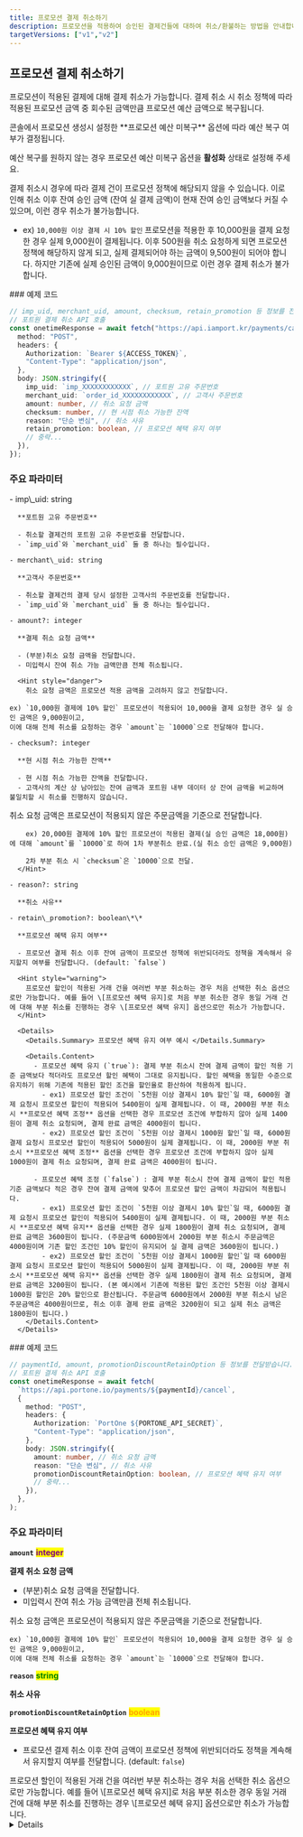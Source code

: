 ```yaml
---
title: 프로모션 결제 취소하기
description: 프로모션을 적용하여 승인된 결제건들에 대하여 취소/환불하는 방법을 안내합니다.
targetVersions: ["v1","v2"]
---
```



## 프로모션 결제 취소하기

프로모션이 적용된 결제에 대해 결제 취소가 가능합니다.
결제 취소 시 취소 정책에 따라 적용된 프로모션 금액 중 회수된 금액만큼 프로모션 예산 금액으로 복구됩니다.

<Hint style="info">
  콘솔에서 프로모션 생성시 설정한 **프로모션 예산 미복구** 옵션에 따라 예산 복구 여부가 결정됩니다.

  예산 복구를 원하지 않는 경우 프로모션 예산 미복구 옵션을 **활성화** 상태로 설정해 주세요.
</Hint>

<Hint style="danger">
  결제 취소시 경우에 따라 결제 건이 프로모션 정책에 해당되지 않을 수 있습니다.
  이로 인해 취소 이후 잔여 승인 금액 (잔여 실 결제 금액)이 현재 잔여 승인 금액보다 커질 수 있으며, 이런 경우 취소가 불가능합니다.

  - ex) `10,000원 이상 결제 시 10% 할인` 프로모션을 적용한 후 10,000원을 결제 요청한 경우
  실제 9,000원이 결제됩니다. 이후 500원을 취소 요청하게 되면 프로모션 정책에 해당하지 않게 되고,
  실제 결제되어야 하는 금액이 9,500원이 되어야 합니다.
  하지만 기존에 실제 승인된 금액이 9,000원이므로 이런 경우 결제 취소가 불가합니다.
</Hint>

<VersionGate v="v1">
  ### 예제 코드

  ```ts
  // imp_uid, merchant_uid, amount, checksum, retain_promotion 등 정보를 전달받습니다.
  // 포트원 결제 취소 API 호출
  const onetimeResponse = await fetch("https://api.iamport.kr/payments/cancel", {
    method: "POST",
    headers: {
      Authorization: `Bearer ${ACCESS_TOKEN}`,
      "Content-Type": "application/json",
    },
    body: JSON.stringify({
      imp_uid: `imp_XXXXXXXXXXXX`, // 포트원 고유 주문번호
      merchant_uid: `order_id_XXXXXXXXXXXX`, // 고객사 주문번호
      amount: number, // 취소 요청 금액
      checksum: number, // 현 시점 취소 가능한 잔액
      reason: "단순 변심", // 취소 사유
      retain_promotion: boolean, // 프로모션 혜택 유지 여부
      // 중략...
    }),
  });
  ```

  ### 주요 파라미터

  <Parameter flatten>
    - imp\_uid: string

      **포트원 고유 주문번호**

      - 취소할 결제건의 포트원 고유 주문번호를 전달합니다.
      - `imp_uid`와 `merchant_uid` 둘 중 하나는 필수입니다.

    - merchant\_uid: string

      **고객사 주문번호**

      - 취소할 결제건의 결제 당시 설정한 고객사의 주문번호를 전달합니다.
      - `imp_uid`와 `merchant_uid` 둘 중 하나는 필수입니다.

    - amount?: integer

      **결제 취소 요청 금액**

      - (부분)취소 요청 금액을 전달합니다.
      - 미입력시 잔여 취소 가능 금액만큼 전체 취소됩니다.

      <Hint style="danger">
        취소 요청 금액은 프로모션 적용 금액을 고려하지 않고 전달합니다.

    ex) `10,000원 결제에 10% 할인` 프로모션이 적용되어 10,000을 결제 요청한 경우 실 승인 금액은 9,000원이고,
    이에 대해 전체 취소를 요청하는 경우 `amount`는 `10000`으로 전달해야 합니다.
  </Hint>

    - checksum?: integer

      **현 시점 취소 가능한 잔액**

      - 현 시점 취소 가능한 잔액을 전달합니다.
      - 고객사의 계산 상 남아있는 잔여 금액과 포트원 내부 데이터 상 잔여 금액을 비교하며 불일치할 시 취소를 진행하지 않습니다.

  <Hint style="danger">
    취소 요청 금액은 프로모션이 적용되지 않은 주문금액을 기준으로 전달합니다.

        ex) 20,000원 결제에 10% 할인 프로모션이 적용된 결제(실 승인 금액은 18,000원)에 대해 `amount`를 `10000`로 하여 1차 부분취소 완료.(실 취소 승인 금액은 9,000원)

        2차 부분 취소 시 `checksum`은 `10000`으로 전달.
      </Hint>

    - reason?: string

      **취소 사유**

    - retain\_promotion?: boolean\*\*

      **프로모션 혜택 유지 여부**

      - 프로모션 결제 취소 이후 잔여 금액이 프로모션 정책에 위반되더라도 정책을 계속해서 유지할지 여부를 전달합니다. (default: `false`)

      <Hint style="warning">
        프로모션 할인이 적용된 거래 건을 여러번 부분 취소하는 경우 처음 선택한 취소 옵션으로만 가능합니다. 예를 들어 \[프로모션 혜택 유지]로 처음 부분 취소한 경우 동일 거래 건에 대해 부분 취소를 진행하는 경우 \[프로모션 혜택 유지] 옵션으로만 취소가 가능합니다.
      </Hint>

      <Details>
        <Details.Summary> 프로모션 혜택 유지 여부 예시 </Details.Summary>

        <Details.Content>
          - 프로모션 혜택 유지 (`true`): 결제 부분 취소시 잔여 결제 금액이 할인 적용 기준 금액보다 적더라도 프로모션 할인 혜택이 그대로 유지됩니다. 할인 혜택을 동일한 수준으로 유지하기 위해 기존에 적용된 할인 조건을 할인율로 환산하여 적용하게 됩니다.
            - ex1) 프로모션 할인 조건이 `5천원 이상 결제시 10% 할인`일 때, 6000원 결제 요청시 프로모션 할인이 적용되어 5400원이 실제 결제됩니다. 이 때, 2000원 부분 취소시 **프로모션 혜택 조정** 옵션을 선택한 경우 프로모션 조건에 부합하지 않아 실제 1400원이 결제 취소 요청되며, 결제 완료 금액은 4000원이 됩니다.
            - ex2) 프로모션 할인 조건이 `5천원 이상 결제시 1000원 할인`일 때, 6000원 결제 요청시 프로모션 할인이 적용되어 5000원이 실제 결제됩니다. 이 때, 2000원 부분 취소시 **프로모션 혜택 조정** 옵션을 선택한 경우 프로모션 조건에 부합하지 않아 실제 1000원이 결제 취소 요청되며, 결제 완료 금액은 4000원이 됩니다.

          - 프로모션 혜택 조정 (`false`) : 결제 부분 취소시 잔여 결제 금액이 할인 적용 기준 금액보다 적은 경우 잔여 결제 금액에 맞추어 프로모션 할인 금액이 차감되어 적용됩니다.
            - ex1) 프로모션 할인 조건이 `5천원 이상 결제시 10% 할인`일 때, 6000원 결제 요청시 프로모션 할인이 적용되어 5400원이 실제 결제됩니다. 이 때, 2000원 부분 취소시 **프로모션 혜택 유지** 옵션을 선택한 경우 실제 1800원이 결제 취소 요청되며, 결제 완료 금액은 3600원이 됩니다. (주문금액 6000원에서 2000원 부분 취소시 주문금액은 4000원이며 기존 할인 조건인 10% 할인이 유지되어 실 결제 금액은 3600원이 됩니다.)
            - ex2) 프로모션 할인 조건이 `5천원 이상 결제시 1000원 할인`일 때 6000원 결제 요청시 프로모션 할인이 적용되어 5000원이 실제 결제됩니다. 이 때, 2000원 부분 취소시 **프로모션 혜택 유지** 옵션을 선택한 경우 실제 1800원이 결제 취소 요청되며, 결제 완료 금액은 3200원이 됩니다. (본 예시에서 기존에 적용된 할인 조건인 5천원 이상 결제시 1000원 할인은 20% 할인으로 환산됩니다. 주문금액 6000원에서 2000원 부분 취소시 남은 주문금액은 4000원이므로, 취소 이후 결제 완료 금액은 3200원이 되고 실제 취소 금액은 1800원이 됩니다.)
        </Details.Content>
      </Details>
  </Parameter>
</VersionGate>

<VersionGate v="v2">
  ### 예제 코드

  ```ts
  // paymentId, amount, promotionDiscountRetainOption 등 정보를 전달받습니다.
  // 포트원 결제 취소 API 호출
  const onetimeResponse = await fetch(
    `https://api.portone.io/payments/${paymentId}/cancel`,
    {
      method: "POST",
      headers: {
        Authorization: `PortOne ${PORTONE_API_SECRET}`,
        "Content-Type": "application/json",
      },
      body: JSON.stringify({
        amount: number, // 취소 요청 금액
        reason: "단순 변심", // 취소 사유
        promotionDiscountRetainOption: boolean, // 프로모션 혜택 유지 여부
        // 중략...
      }),
    },
  );
  ```

  ### 주요 파라미터

  **`amount`** <mark style="color:purple;">**integer**</mark>

  **결제 취소 요청 금액**

  - (부분)취소 요청 금액을 전달합니다.
  - 미입력시 잔여 취소 가능 금액만큼 전체 취소됩니다.

  <Hint style="danger">
    취소 요청 금액은 프로모션이 적용되지 않은 주문금액을 기준으로 전달합니다.

    ex) `10,000원 결제에 10% 할인` 프로모션이 적용되어 10,000을 결제 요청한 경우 실 승인 금액은 9,000원이고,
    이에 대해 전체 취소를 요청하는 경우 `amount`는 `10000`으로 전달해야 합니다.
  </Hint>

  **`reason`** <mark style="color:green;">**string**</mark>

  **취소 사유**

  **`promotionDiscountRetainOption`** <mark style="color:orange;">**boolean**</mark>

  **프로모션 혜택 유지 여부**

  - 프로모션 결제 취소 이후 잔여 금액이 프로모션 정책에 위반되더라도 정책을 계속해서 유지할지 여부를 전달합니다. (default: `false`)

  <Hint style="warning">
    프로모션 할인이 적용된 거래 건을 여러번 부분 취소하는 경우 처음 선택한 취소 옵션으로만 가능합니다.
    예를 들어 \[프로모션 혜택 유지]로 처음 부분 취소한 경우 동일 거래 건에 대해 부분 취소를 진행하는 경우 \[프로모션 혜택 유지] 옵션으로만 취소가 가능합니다.
  </Hint>

  <Details>
    <Details.Summary> 프로모션 혜택 유지 여부 예시 </Details.Summary>

    <Details.Content>
      - 프로모션 혜택 유지 (`true`): 결제 부분 취소시 잔여 결제 금액이 할인 적용 기준 금액보다 적더라도 프로모션 할인 혜택이 그대로 유지됩니다. 할인 혜택을 동일한 수준으로 유지하기 위해 기존에 적용된 할인 조건을 할인율로 환산하여 적용하게 됩니다.
        - ex1) 프로모션 할인 조건이 `5천원 이상 결제시 10% 할인`일 때, 6000원 결제 요청시 프로모션 할인이 적용되어 5400원이 실제 결제됩니다. 이 때, 2000원 부분 취소시 **프로모션 혜택 조정** 옵션을 선택한 경우 프로모션 조건에 부합하지 않아 실제 1400원이 결제 취소 요청되며, 결제 완료 금액은 4000원이 됩니다.
        - ex2) 프로모션 할인 조건이 `5천원 이상 결제시 1000원 할인`일 때, 6000원 결제 요청시 프로모션 할인이 적용되어 5000원이 실제 결제됩니다. 이 때, 2000원 부분 취소시 **프로모션 혜택 조정** 옵션을 선택한 경우 프로모션 조건에 부합하지 않아 실제 1000원이 결제 취소 요청되며, 결제 완료 금액은 4000원이 됩니다.

      - 프로모션 혜택 조정 (`false`) : 결제 부분 취소시 잔여 결제 금액이 할인 적용 기준 금액보다 적은 경우 잔여 결제 금액에 맞추어 프로모션 할인 금액이 차감되어 적용됩니다.
        - ex1) 프로모션 할인 조건이 `5천원 이상 결제시 10% 할인`일 때, 6000원 결제 요청시 프로모션 할인이 적용되어 5400원이 실제 결제됩니다. 이 때, 2000원 부분 취소시 **프로모션 혜택 유지** 옵션을 선택한 경우 실제 1800원이 결제 취소 요청되며, 결제 완료 금액은 3600원이 됩니다. (주문금액 6000원에서 2000원 부분 취소시 주문금액은 4000원이며 기존 할인 조건인 10% 할인이 유지되어 실 결제 금액은 3600원이 됩니다.)
        - ex2) 프로모션 할인 조건이 `5천원 이상 결제시 1000원 할인`일 때 6000원 결제 요청시 프로모션 할인이 적용되어 5000원이 실제 결제됩니다. 이 때, 2000원 부분 취소시 **프로모션 혜택 유지** 옵션을 선택한 경우 실제 1800원이 결제 취소 요청되며, 결제 완료 금액은 3200원이 됩니다. (본 예시에서 기존에 적용된 할인 조건인 5천원 이상 결제시 1000원 할인은 20% 할인으로 환산됩니다. 주문금액 6000원에서 2000원 부분 취소시 남은 주문금액은 4000원이므로, 취소 이후 결제 완료 금액은 3200원이 되고 실제 취소 금액은 1800원이 됩니다.)
    </Details.Content>
  </Details>
</VersionGate>
